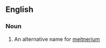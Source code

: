 ==English==

===Noun===
{{en-noun|sg=[[eka]]-[[iridium]]|-}}

#{{element}} An alternative name for [[meitnerium]]
